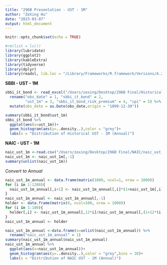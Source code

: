 ```yaml
---
title: "296B Presentation - UST - 1M"
author: "ZeXing Hu"
date: "2023-03-07"
output: html_document
---
```


```r
knitr::opts_chunk$set(echo = TRUE)
```

```r
#rm(list = ls())
library(lubridate)
library(ggplot2)
library(kableExtra)
library(tidyverse)
library(dplyr)
library(readxl, lib.loc = "/Library/Frameworks/R.framework/Versions/4.2/Resources/library")
```


**SBBI - UST - 1M**
```r
sbbi_it_bond <- read_excel("/Users/zexing/Desktop/296B Final/Historical Data/SBBI Data for Capital Markets (2022_12_31).xlsx", sheet = "it_bond") %>%
  rename("obs_date" = 1, "sbbi_it_bond" = 2,
         "ust_1m" = 3, "sbbi_it_bond_risk_premium" = 4, "cpi" = 5) %>%
  mutate(obs_date = as.Date(obs_date,origin = "1899-12-30"))
```

```r
summary(sbbi_it_bond$ust_1m)
sbbi_it_bond %>%
  ggplot(aes(x=ust_1m))+
  geom_histogram(aes(y=..density..),color = "grey")+
  labs(x = "Distribution of Historical UST - 1M (Annual)")
```


**NAIC - UST - 1M**
```r
naic_ust_1m <-read.csv("/Users/zexing/Desktop/296B Final/NAIC/naic_ust_1m.csv")
naic_ust_1m <- naic_ust_1m[,-1]
summary(unlist(naic_ust_1m))
```

*Convert to Annual*
```r
naic_ust_1m_annual <- data.frame(matrix(1000, ncol=1, nrow = 1000))
for (i in 1:1200){
  naic_ust_1m_annual[,i+1] <- naic_ust_1m_annual[,i]*(1+naic_ust_1m[,i])
}
naic_ust_1m_annual <- naic_ust_1m_annual[,-1]
holder <- data.frame(matrix(0, ncol=100, nrow = 1000))
for (i in 1:100){
  holder[,i] <- naic_ust_1m_annual[,12*i]/naic_ust_1m_annual[,(1+12*(i-1))]-1
}
naic_ust_1m_annual <- holder
```


```r
naic_ust_1m_annual <-data.frame(x=unlist(naic_ust_1m_annual)) %>%
  rename("naic_ust_1m_annual" = 1)
summary(naic_ust_1m_annual$naic_ust_1m_annual)
naic_ust_1m_annual %>%
  ggplot(aes(x=naic_ust_1m_annual))+
  geom_histogram(aes(y=..density..),color = "grey",bins = 30)+
  labs(x = "Distribution of NAIC UST - 1M (Annual)")
```









